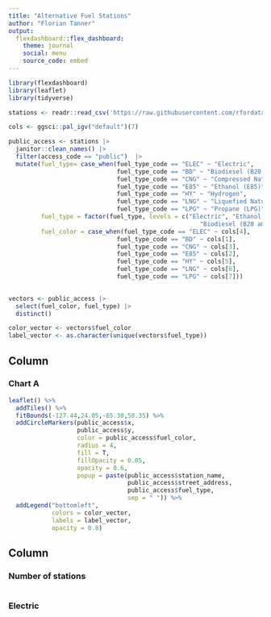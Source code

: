 ```yaml
---
title: "Alternative Fuel Stations"
author: "Florian Tanner"
output: 
  flexdashboard::flex_dashboard:
    theme: journal
    social: menu
    source_code: embed
---
```


```r
library(flexdashboard)
library(leaflet)
library(tidyverse)
```

```r
stations <- readr::read_csv('https://raw.githubusercontent.com/rfordatascience/tidytuesday/master/data/2022/2022-03-01/stations.csv') 
```

```r
cols <- ggsci::pal_igv("default")(7)
```

```r
public_access <- stations |>  
  janitor::clean_names() |> 
  filter(access_code == "public")  |> 
  mutate(fuel_type= case_when(fuel_type_code == "ELEC" ~ "Electric",
                              fuel_type_code == "BD" ~ "Biodiesel (B20 and above)",
                              fuel_type_code == "CNG" ~ "Compressed Natural Gas (CNG)",
                              fuel_type_code == "E85" ~ "Ethanol (E85)",
                              fuel_type_code == "HY" ~ "Hydrogen",
                              fuel_type_code == "LNG" ~ "Liquefied Natural Gas (LNG)",
                              fuel_type_code == "LPG" ~ "Propane (LPG)"),
         fuel_type = factor(fuel_type, levels = c("Electric", "Ethanol (E85)","Propane (LPG)", "Compressed Natural Gas (CNG)",
                                                     "Biodiesel (B20 and above)","Hydrogen","Liquefied Natural Gas (LNG)")),
         fuel_color = case_when(fuel_type_code == "ELEC" ~ cols[4],
                              fuel_type_code == "BD" ~ cols[1],
                              fuel_type_code == "CNG" ~ cols[3],
                              fuel_type_code == "E85" ~ cols[2],
                              fuel_type_code == "HY" ~ cols[5],
                              fuel_type_code == "LNG" ~ cols[6],
                              fuel_type_code == "LPG" ~ cols[7]))
  
```


```r
vectors <- public_access |> 
  select(fuel_color, fuel_type) |> 
  distinct()

color_vector <- vectors$fuel_color
label_vector <- as.character(unique(vectors$fuel_type))
```



Column {data-width=650}
-----------------------------------------------------------------------

### Chart A

```r
leaflet() %>% 
  addTiles() %>% 
  fitBounds(-127.44,24.05,-65.30,50.35) %>% 
  addCircleMarkers(public_access$x, 
                   public_access$y, 
                   color = public_access$fuel_color, 
                   radius = 4, 
                   fill = T,
                   fillOpacity = 0.05,
                   opacity = 0.6,
                   popup = paste(public_access$station_name,
                                 public_access$street_address, 
                                 public_access$fuel_type,
                                 sep = " ")) %>%
  addLegend("bottomleft", 
            colors = color_vector,
            labels = label_vector,
            opacity = 0.8)
```

Column {data-width=350}
-----------------------------------------------------------------------

### Number of stations

```r

```

### Electric 

```r

```



